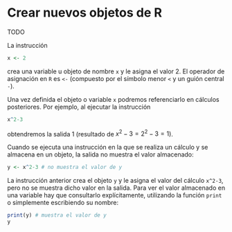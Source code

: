 # Crear nuevos objetos de R {#objects}


TODO

La instrucción 

```r
x <- 2
```
crea una variable u objeto de nombre `x` y le asigna el valor $2$. 
El operador de asignación en `R` es `<-` (compuesto por el símbolo menor `<` y un guión central `-`).

Una vez definida el objeto o variable `x` podremos referenciarlo en cálculos posteriores. Por ejemplo, al ejecutar la instrucción

```r
x^2-3
```
obtendremos la salida $1$ (resultado de $x^2-3 = 2^2-3 = 1$).

Cuando se ejecuta una instrucción en la que se realiza un cálculo y se almacena en un objeto, la salida no muestra el valor almacenado:
```r
y <- x^2-3 # no muestra el valor de y
```
La instrucción anterior crea el objeto `y` y le asigna el valor del cálculo `x^2-3`, pero no se muestra dicho valor en la salida. Para ver el valor almacenado en una variable hay que consultarlo explícitamente, utilizando la función `print` o simplemente escribiendo su nombre:
```r
print(y) # muestra el valor de y
y 
```
